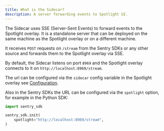 ```yaml
---
title: What is the Sidecar?
description: A server forwarding events to Spotlight UI.
---
```


The Sidecar uses SSE (Server-Sent Events) to forward events to the Spotlight overlay. It is a standalone server that can be deployed on the same machine as the Spotlight overlay or on a different machine.

It receives `POST` requests on `/stream` from the Sentry SDKs or any other source and forwards them to the Spotlight overlay via SSE.

By default, the Sidecar listens on port `8969` and the Spotlight overlay connects to it on `http://localhost:8969/stream`.

The url can be configured via the `sidecar` config variable in the Spotlight overlay see [Configuration](/reference/configuration/#sidecar).

Also in the Sentry SDKs the URL can be configured via the `spotlight` option, for example in the Python SDK:

```python
import sentry_sdk

sentry_sdk.init(
    spotlight="http://localhost:8969/stream",
)
```